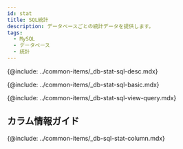 ```yaml
---
id: stat
title: SQL統計
description: データベースごとの統計データを提供します。
tags:
  - MySQL
  - データベース
  - 統計
---
```


<!-- SQL 통계 -->

{@include: ../common-items/_db-stat-sql-desc.mdx}  

<!-- SQL 통계 기본 사용 안내 -->

{@include: ../common-items/_db-stat-sql-basic.mdx} 

<!-- 쿼리별 수행 추이, 자세히 보기 -->

{@include: ../common-items/_db-stat-sql-view-query.mdx} 

## カラム情報ガイド

{@include: ../common-items/_db-sql-stat-column.mdx}
